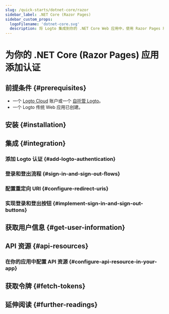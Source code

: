 ```yaml
---
slug: /quick-starts/dotnet-core/razor
sidebar_label: .NET Core (Razor Pages)
sidebar_custom_props:
  logoFilename: 'dotnet-core.svg'
  description: 将 Logto 集成到你的 .NET Core Web 应用中，使用 Razor Pages 和视图模型。
---
```




# 为你的 .NET Core (Razor Pages) 应用添加认证

<GuideTip />

## 前提条件 \{#prerequisites}

- 一个 [Logto Cloud](https://cloud.logto.io) 账户或一个 [自托管 Logto](/introduction/set-up-logto-oss)。
- 一个 Logto 传统 Web 应用已创建。

## 安装 \{#installation}

<Installation />

## 集成 \{#integration}

### 添加 Logto 认证 \{#add-logto-authentication}

<AddAuthentication />

### 登录和登出流程 \{#sign-in-and-sign-out-flows}

<SignInAndSignOutFlows />

### 配置重定向 URI \{#configure-redirect-uris}

<ConfigureRedirectUris />

### 实现登录和登出按钮 \{#implement-sign-in-and-sign-out-buttons}

<ImplementButtons />

<Checkpoint />

## 获取用户信息 \{#get-user-information}

<GetUserInformation />

## API 资源 \{#api-resources}

<ApiResourcesDescription />

### 在你的应用中配置 API 资源 \{#configure-api-resource-in-your-app}

<ConfigureApiResources />

## 获取令牌 \{#fetch-tokens}

<FetchTokens />

## 延伸阅读 \{#further-readings}

<FurtherReadings />
